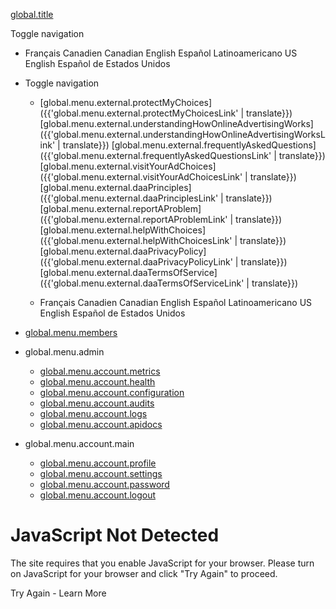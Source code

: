            

[global.title](/)

Toggle navigation

*   Français Canadien Canadian English Español Latinoamericano US English Español de Estados Unidos

*   Toggle navigation
    
    *   [global.menu.external.protectMyChoices]({{'global.menu.external.protectMyChoicesLink' | translate}}) [global.menu.external.understandingHowOnlineAdvertisingWorks]({{'global.menu.external.understandingHowOnlineAdvertisingWorksLink' | translate}}) [global.menu.external.frequentlyAskedQuestions]({{'global.menu.external.frequentlyAskedQuestionsLink' | translate}}) [global.menu.external.visitYourAdChoices]({{'global.menu.external.visitYourAdChoicesLink' | translate}}) [global.menu.external.daaPrinciples]({{'global.menu.external.daaPrinciplesLink' | translate}}) [global.menu.external.reportAProblem]({{'global.menu.external.reportAProblemLink' | translate}}) [global.menu.external.helpWithChoices]({{'global.menu.external.helpWithChoicesLink' | translate}}) [global.menu.external.daaPrivacyPolicy]({{'global.menu.external.daaPrivacyPolicyLink' | translate}}) [global.menu.external.daaTermsOfService]({{'global.menu.external.daaTermsOfServiceLink' | translate}})
    
    *   Français Canadien Canadian English Español Latinoamericano US English Español de Estados Unidos
    
*   [global.menu.members](/member)
*   global.menu.admin
    *   [global.menu.account.metrics](/metrics)
    *   [global.menu.account.health](/health)
    *   [global.menu.account.configuration](/configuration)
    *   [global.menu.account.audits](/audits)
    *   [global.menu.account.logs](/logs)
    *   [global.menu.account.apidocs](/docs)
*   global.menu.account.main
    *   [global.menu.account.profile](/profile)
    *   [global.menu.account.settings](/settings)
    *   [global.menu.account.password](/password)
    *   [global.menu.account.logout](/logout)

JavaScript Not Detected
=======================

The site requires that you enable JavaScript for your browser. Please turn on JavaScript for your browser and click "Try Again" to proceed.

Try Again - Learn More